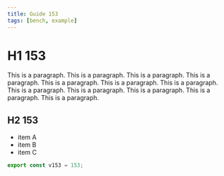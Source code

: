 ```yaml
---
title: Guide 153
tags: [bench, example]
---
```


# H1 153

This is a paragraph. This is a paragraph. This is a paragraph. This is a paragraph. This is a paragraph. This is a paragraph. This is a paragraph. This is a paragraph. This is a paragraph. This is a paragraph. This is a paragraph. This is a paragraph. 

## H2 153

- item A
- item B
- item C

```ts
export const v153 = 153;
```